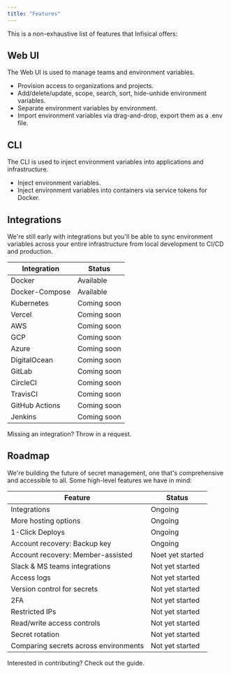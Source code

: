 ```yaml
---
title: "Features"
---
```


This is a non-exhaustive list of features that Infisical offers:

## Web UI

The Web UI is used to manage teams and environment variables.

- Provision access to organizations and projects.
- Add/delete/update, scope, search, sort, hide-unhide environment variables.
- Separate environment variables by environment.
- Import environment variables via drag-and-drop, export them as a .env file.

## CLI

The CLI is used to inject environment variables into applications and infrastructure.

- Inject environment variables.
- Inject environment variables into containers via service tokens for Docker.

## Integrations

We're still early with integrations but you'll be able to sync environment variables across your entire infrastructure from local development to CI/CD and production.

| Integration    | Status      |
| -------------- | ----------- |
| Docker         | Available   |
| Docker-Compose | Available   |
| Kubernetes     | Coming soon |
| Vercel         | Coming soon |
| AWS            | Coming soon |
| GCP            | Coming soon |
| Azure          | Coming soon |
| DigitalOcean   | Coming soon |
| GitLab         | Coming soon |
| CircleCI       | Coming soon |
| TravisCI       | Coming soon |
| GitHub Actions | Coming soon |
| Jenkins        | Coming soon |

Missing an integration? Throw in a request.

## Roadmap

We're building the future of secret management, one that's comprehensive and accessible to all. Some high-level features we have in mind:

| Feature                               | Status           |
| ------------------------------------- | ---------------- |
| Integrations                          | Ongoing          |
| More hosting options                  | Ongoing          |
| 1-Click Deploys                       | Ongoing          |
| Account recovery: Backup key          | Ongoing          |
| Account recovery: Member-assisted     | Noet yet started |
| Slack & MS teams integrations         | Not yet started  |
| Access logs                           | Not yet started  |
| Version control for secrets           | Not yet started  |
| 2FA                                   | Not yet started  |
| Restricted IPs                        | Not yet started  |
| Read/write access controls            | Not yet started  |
| Secret rotation                       | Not yet started  |
| Comparing secrets across environments | Not yet started  |

Interested in contributing? Check out the guide.

